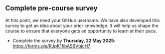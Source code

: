 ## Complete pre-course survey

At this point, we need your GitHub username. We have also developed this survey to get an idea about your prior knowledge. It will help us shape the course to ensure that everyone gets an opportunity to learn at their pace.

- Complete the survey by [**Thursday, 22 May 2025**]{.highlight-yellow}: <https://forms.gle/RJpK1fibAS6VbjcH7>

